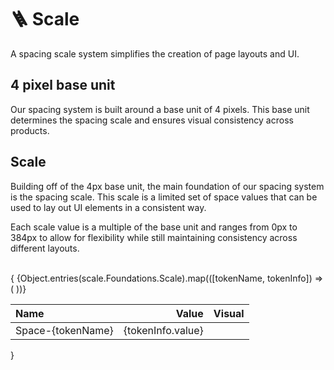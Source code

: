 
# 🪜 Scale

A spacing scale system simplifies the creation of page layouts and UI.

## 4 pixel base unit
Our spacing system is built around a base unit of 4 pixels. This base unit determines the spacing scale and ensures visual consistency across products.

## Scale
Building off of the 4px base unit, the main foundation of our spacing system is the spacing scale. This scale is a limited set of space values that can be used to lay out UI elements in a consistent way.

Each scale value is a multiple of the base unit and ranges from 0px to 384px to allow for flexibility while still maintaining consistency across different layouts. 

<br/>
{ <table className="w-full">
  <thead className="w-full">
    <tr className="border-0">
      <th className="border-t-0 border-x-0 p-2" align="left">Name</th>
      <th className="border-t-0 border-x-0 p-2 pr-8" align="right">Value</th>
      <th className="border-t-0 border-x-0 p-2 hidden sm:table-cell" align="left">Visual</th>
    </tr>
  </thead>
  <tbody className="w-full">
  {Object.entries(scale.Foundations.Scale).map(([tokenName, tokenInfo]) => (
  <tr key={tokenName} className="w-full bg-transparent dark:bg-transparent even:bg-transparent even:dark:bg-transparent border-0">
    <td className="w-full capitalize font-medium border-t-0 border-x-0 p-2">Space-{tokenName}</td>
    <td className="border-t-0 border-x-0 p-2 pr-8" align="right"><div className="w-16 opacity-70 font-mono text-sm">{tokenInfo.value}</div></td>
    <td className="border-t-0 border-x-0 p-2 hidden sm:table-cell">
      <div className="w-32 h-6 rounded-radius-sm bg-color-bg-brand" style={{ width: tokenInfo.value  }}></div>
    </td>
  </tr>
  ))}
  </tbody>
</table> }
<br/>